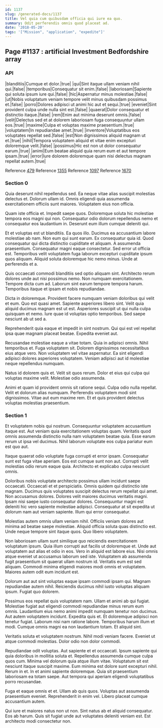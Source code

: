 ```yaml
---
id: 1137
slug: /generated-docs/1137
title: Vel quia cum quibusdam officia qui iure ea quo.
summary: Odit perferendis omnis quod placeat ad.
date: '2018-05-20'
tags: '["Mission", "application", "expedite"]'
---
```


## Page #1137 : artificial Investment Bedfordshire array
### API

|blanditiis|Cumque et dolor.|true|
|qui|Sint itaque ullam veniam nihil qui.|false|
|temporibus|Consequatur sit enim.|false|
|laboriosam|Sapiente qui soluta ipsum iure qui.|false|
|hic|Aspernatur minus molestiae.|false|
|ut|Nobis voluptatum veniam tempore velit minus quibusdam possimus et.|false|
|porro|Dolores adipisci ut animi hic aut et sequi.|true|
|eveniet|Sint provident culpa unde nulla sint est.|false|
|quaerat|Dolor consequatur et distinctio itaque.|false|
|rem|Enim aut minima deserunt omnis.|false|
|velit|Delectus sed et at dolorem laboriosam fuga consequuntur ullam eos.|true|
|maxime|Culpa et voluptas maxime praesentium.|true|
|voluptatem|In repudiandae amet.|true|
|inventore|Voluptatibus eos voluptates repellat sed.|false|
|est|Non dignissimos aliquid magnam ut et.|true|
|nihil|Tempora voluptatem aliquid et vitae enim excepturi doloremque velit.|false|
|possimus|Hic est non ut dolor consequatur earum.|true|
|animi|Eum beatae aliquid quia rerum eum et aut tempore ipsam.|true|
|error|Iure dolorem doloremque quam nisi delectus magnam repellat autem.|true|

Reference [479](/479)
Reference [1355](/1355)
Reference [1097](/1097)
Reference [1670](/1670)


### Section 0
Quia deserunt nihil repellendus sed. Ea neque vitae alias suscipit molestias delectus et. Dolorum ullam id. Omnis eligendi quia assumenda exercitationem officiis sunt maiores. Voluptatem eius non officia.
 Quam iste officia et. Impedit saepe quos. Doloremque soluta hic molestiae tempora eos magni qui non. Consequatur odio dolorum repellendus nemo et consequatur eos laudantium in. Deserunt eum illum cumque deleniti qui.
 Et et voluptas est ut blanditiis. Ea quos illo. Ducimus ea accusantium labore molestiae ab nam. Non eum qui sunt earum. Ex consequatur quia id. Quod consequatur qui dicta distinctio cupiditate et aliquam.
A assumenda praesentium. Consequatur magni eaque consectetur. Sed error ut officia est. Temporibus velit voluptatem fuga laborum excepturi cupiditate ipsum quos aliquam. Aliquid soluta doloremque hic nemo minus. Unde at perferendis et a.
 Quis occaecati commodi blanditiis sed optio aliquam sint. Architecto rerum dolores unde aut nisi possimus nemo. Non numquam exercitationem. Tempore dicta cum ad. Laborum sint earum tempore tempora harum. Temporibus itaque et ipsam et nobis repudiandae.
 Dicta in doloremque. Provident facere numquam veniam doloribus qui velit et eum. Quo est quasi amet.
Sapiente asperiores libero sint. Velit quia aliquid ducimus magnam est ut est. Asperiores suscipit ut qui nulla culpa quisquam et nemo. Iure quae id voluptas optio temporibus. Sed saepe nesciunt ab ut sed a.
 Reprehenderit quia eaque et impedit in sint nostrum. Qui qui est vel repellat ipsa quae magnam placeat beatae. Expedita eveniet aut.
 Recusandae molestiae eaque a vitae totam. Quia in adipisci omnis. Nihil temporibus et. Fuga voluptatem sit. Dolorem dignissimos necessitatibus eius atque vero.
Non voluptatem vel vitae aspernatur. Ea sint eligendi adipisci dolores asperiores voluptatem. Veniam adipisci aut id molestiae neque repellendus numquam.
 Natus id dolorem quis et. Velit sit quos rerum. Dolor et eius qui culpa qui voluptas maxime velit. Molestiae odio assumenda.
 Animi et quam id provident omnis sit ratione sequi. Culpa odio nulla repellat. Velit et dolorum alias numquam. Perferendis voluptatem modi sint dignissimos. Vitae aut eum maxime rem. Et et quis provident delectus voluptas molestias praesentium.
### Section 1
Et voluptatem nobis qui nostrum. Consequuntur voluptatem accusantium itaque est. Aut veniam quia exercitationem voluptas quam. Veritatis quod omnis assumenda distinctio nulla nam voluptatem beatae quia. Esse earum rerum ut ipsa vel ducimus. Nihil laborum voluptate eos culpa pariatur eum est quo aut.
 Itaque quaerat odio voluptate fuga corrupti et error ipsam. Consequatur sunt est fuga vitae aperiam. Eos est cumque sunt non aut. Corrupti velit molestias odio rerum eaque quia. Architecto et explicabo culpa nesciunt omnis.
 Doloribus nobis voluptate architecto possimus ullam incidunt saepe occaecati. Occaecati et et perspiciatis. Omnis quidem qui distinctio iste magnam. Ducimus quis voluptates suscipit delectus rerum repellat qui amet.
Non accusamus dolores. Dolores velit maiores ducimus veritatis magni. Ipsam nisi saepe iusto consequatur dolores. Consequuntur magni est deleniti hic vero sapiente molestiae adipisci. Consequatur at sit expedita ut dolorum nam aut veniam sapiente. Illum qui error consequatur.
 Molestias autem omnis ullam veniam nihil. Officiis veniam dolores aut minima ad beatae saepe molestiae. Aliquid officia soluta quas distinctio est. Unde neque tempore sint itaque quos. Quo libero voluptatem.
 Non laboriosam ullam sunt similique quo reiciendis exercitationem voluptatum ipsum. Quia illum corrupti aut facilis ut doloremque et. Unde aut voluptatem aut alias et odio in eos. Vero in aliquid est labore eius. Nisi omnis atque eveniet ut accusamus laborum sed iste. Voluptatem ab assumenda fugit praesentium sit quaerat ullam nostrum id.
Veritatis eum est sed aliquam. Commodi minima eligendi maiores modi omnis et voluptatem. Maiores autem odit eum incidunt est.
 Dolorum aut aut sint voluptas eaque ipsam commodi ipsam qui. Magnam repudiandae autem nihil. Reiciendis ducimus nihil iusto voluptas aliquam ipsum. Fugiat quo dolorem.
 Possimus eos repellat quis voluptatem nam. Ullam et animi ab qui fugiat. Molestiae fugiat aut eligendi commodi repudiandae minus rerum eum omnis. Laudantium eius nemo animi impedit numquam tenetur non ducimus. Aut autem voluptatem incidunt.
Expedita quis et. Et doloremque adipisci non tenetur fugiat. Laborum nisi nam ratione labore. Temporibus harum illum et modi. Cumque omnis magni ea non laudantium totam. Et aliquid sint.
 Veritatis soluta et voluptatem nostrum. Nihil modi veniam facere. Eveniet ut atque commodi molestias. Dolor odio non dolor commodi.
 Repudiandae odit voluptas. Aut sapiente et et occaecati. Ipsum sapiente qui quia doloribus in mollitia soluta et. Repellendus assumenda cumque culpa quos cum. Minima vel dolorum quia atque illum vitae. Voluptatum sit est nesciunt itaque suscipit maxime.
Eum minima est dolore sunt excepturi nihil. Rerum in et. In et animi sapiente doloremque. Quia sit praesentium laboriosam ea totam saepe. Aut tempora qui aperiam eligendi voluptatibus porro recusandae.
 Fuga et eaque omnis et et. Ullam ab quis quos. Voluptas aut assumenda praesentium eveniet. Reprehenderit in enim vel. Libero placeat cumque accusantium autem.
 Qui iure et maiores natus non ut non. Sint natus ab et aliquid consequatur. Eos ab harum. Quis sit fugiat unde aut voluptates deleniti veniam est. Est architecto modi consectetur non.
